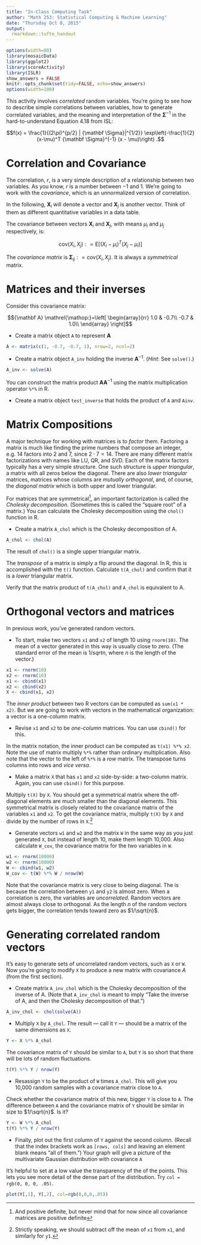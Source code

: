 ```yaml
---
title: "In-Class Computing Task"
author: "Math 253: Statistical Computing & Machine Learning"
date: "Thursday Oct 8, 2015"
output: 
  rmarkdown::tufte_handout
---
```


```r
options(width=80)
library(mosaicData)
library(ggplot2)
library(scoreActivity)
library(ISLR)
show_answers = FALSE
knitr::opts_chunk$set(tidy=FALSE, echo=show_answers)
options(width=100)
```

This activity involves *correlated* random variables.  You're going to see how to describe simple correlations between variables, how to generate correlated variables, and the meaning and interpretation of the ${\mathbf \Sigma}^{-1}$ in the hard-to-understand Equation 4.18 from ISL:

$$f(x) = \frac{1}{(2\pi)^{p/2} | {\mathbf \Sigma}|^{1/2}} \exp\left(-\frac{1}{2}(x-\mu)^T {\mathbf \Sigma}^{-1} (x - \mu)\right) .$$

# Correlation and Covariance

The correlation, $r$, is a very simple description of a relationship between two variables. As you know, $r$ is a number between $-1$ and $1$.  We're going to work with the *covariance*, which is an unnormalized version of correlation.  

In the following, ${\mathbf X}_i$ will denote a vector and ${\mathbf X}_j$ is another vector.  Think of them as different quantitative variables in a data table.


The covariance between vectors ${\mathbf X}_i$ and ${\mathbf X}_j$, with means $\mu_i$ and $\mu_j$ respectively, is:

\newcommand{\defeq}{\mathrel{\mathop:}=} 

$$ \mbox{cov}(X_i, X_j) \defeq \mbox{E}\left[ (X_i - \mu_i)^T (X_j - \mu_i) \right]$$

The *covariance matrix* is ${\mathbf \Sigma}_{ij} \defeq  \mbox{cov}(X_i, X_j)$.  It is always a *symmetrical* matrix.

# Matrices and their inverses

Consider this covariance matrix:


$${\mathbf A} \defeq \left[ \begin{array}{rr}
1.0 & -0.7\\
-0.7 & 1.0\\ 
\end{array} \right]$$

* Create a matrix object `A` to represent ${\mathbf A}$

```r
A <- matrix(c(1, -0.7, -0.7, 1), nrow=2, ncol=2)
```

* Create a matrix object `A_inv` holding the inverse ${\mathbf A}^{-1}$.  (*Hint*: See `solve()`.)

```r
A_inv <- solve(A)
```

You can construct the matrix product ${\mathbf A}{\mathbf A}^{-1}$ using the matrix multiplication operator `%*%` in R.

* Create a matrix object `test_inverse` that holds the product of `A` and `Ainv`.

# Matrix Compositions

A major technique for working with matrices is to *factor* them.  Factoring a matrix is much like finding the prime numbers that compose an integer, e.g. $14$ factors into $2$ and $7$, since $2 \cdot 7 = 14$.  There are many different matrix factorizations with names like LU, QR, and SVD. Each of the matrix factors typically has a very simple structure. One such structure is *upper triangular*, a matrix with all zeros below the diagonal. There are also *lower triangular* matrices, matrices whose columns are *mutually orthogonal*, and, of course, the *diagonal matrix* which is both upper and lower triangular.

For matrices that are symmetrical^[And positive definite, but never mind that for now since all covariance matrices are positive definite], an important factorization is called the *Cholesky decomposition*.  (Sometimes this is called the "square root" of a matrix.) You can calculate the Cholesky decomposition using the `chol()` function in R.

* Create a matrix `A_chol` which is the Cholesky decomposition of A.

```r
A_chol <- chol(A)
```

The result of `chol()` is a single upper triangular matrix. 

The *transpose* of a matrix is simply a flip around the diagonal.  In R, this is accomplished with the `t()` function. Calculate `t(A_chol)` and confirm that it is a *lower* triangular matrix.

Verify that the matrix product of `t(A_chol)` and `A_chol` is equivalent to A.

# Orthogonal vectors and matrices

In previous work, you've generated random vectors.  

* To start, make two vectors `x1` and `x2` of length 10 using `rnorm(10)`.  The mean of a vector generated in this way is usually close to zero. (The standard error of the mean is $1/sqrt{n}$, where $n$ is the length of the vector.)

```r
x1 <- rnorm(10)
x2 <- rnorm(10)
x1 <- cbind(x1)
x2 <- cbind(x2)
X <- cbind(x1, x2)
```

The *inner product* between two R vectors can be computed as `sum(x1 * x2)`.  But we are going to work with vectors in the mathematical organization: a vector is a one-column matrix.

* Revise `x1` and `x2` to be *one-column* matrices.  You can use `cbind()` for this.

In the matrix notation, the inner product can be computed as `t(x1) %*% x2`.  Note the use of matrix multiply `%*%` rather than ordinary multiplication.  Also note that the vector to the left of `%*%` is a *row* matrix.  The transpose turns columns into rows and *vice versa*.

* Make a matrix `X` that has `x1` and `x2` side-by-side: a two-column matrix.  Again, you can use `cbind()` for this purpose.

Multiply `t(X)` by `X`.  You should get a symmetrical matrix where the off-diagonal elements are much smaller than the diagonal elements.  This symmetrical matrix is closely related to the covariance matrix of the variables `x1` and `x2`. To get the covariance matrix, multiply `t(X)` by `X` and divide by the number of rows in `X`.^[Strictly speaking, we should subtract off the mean of `x1` from `x1`, and similarly for `y1`.]

* Generate vectors `w1` and `w2` and the matrix `W` in the same way as you just generated `X`, but instead of length 10, make them length 10,000.  Also calculate `W_cov`, the covariance matrix for the two variables in `W`.

```r
w1 <- rnorm(10000)
w2 <- rnorm(10000)
W <- cbind(w1, w2)
W_cov <- t(W) %*% W / nrow(W)
```

Note that the covariance matrix is very close to being diagonal.  The is because the correlation between `y1` and `y2` is almost zero.  When a correlation is zero, the variables are *uncorrelated*.  Random vectors are almost always close to orthogonal.  As the length $n$ of the random vectors gets bigger, the correlation tends toward zero as $1/\sqrt{n}$.

# Generating correlated random vectors

It's easy to generate sets of uncorrelated random vectors, such as `X` or `W`.  Now you're going to modify `X` to produce a new matrix with covariance $A$ (from the first section).

* Create matrix `A_inv_chol` which is the Cholesky decomposition of the inverse of A. (Note that `A_inv_chol` is meant to imply "Take the inverse of A, and then the Cholesky decomposition of that.")
```r
A_inv_chol <- chol(solve(A))
```

* Multiply `X` by `A_chol`.  The result --- call it `Y` --- should be a matrix of the same dimensions as `X`.

```r
Y <- X %*% A_chol
```

The covariance matrix of `Y` should be similar to `A`, but `Y` is so short that there will be lots of random fluctuations.

```r
t(Y) %*% Y / nrow(Y)
```

* Resassign `Y` to be the product of `W` times `A_chol`.  This will give you 10,000 random samples with a covariance matrix close to `A`.  

Check whether the covariance matrix of this new, bigger `Y` is close to `A`.  The difference between `A` and the covariance matrix of `Y` should be similar in size to $1/\sqrt{n}$.  Is it?

```r
Y <- W %*% A_chol
t(Y) %*% Y / nrow(Y)
```

\enlargethispage{1in}

* Finally, plot out the first column of `Y` against the second column.  (Recall that the index brackets work as `[rows, cols]` and leaving an element blank means "all of them.")  Your graph will give a picture of the multivariate Gaussian distribution with covariance `A`


It's helpful to set at a low value the transparency of the of the points.  This lets you see more detail of the dense part of the distribution. Try `col = rgb(0, 0, 0, .05)`.

```r
plot(Y[,1], Y[,2], col=rgb(0,0,0,.05))
```
